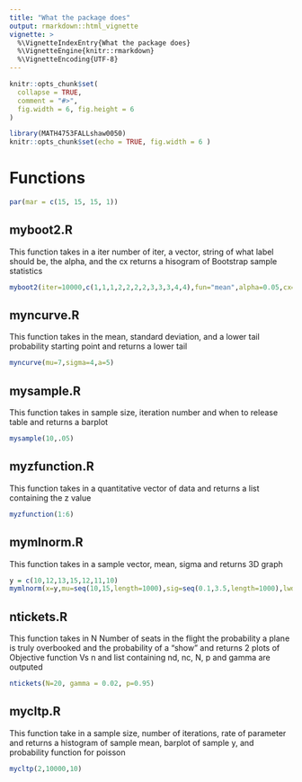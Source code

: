 ```yaml
---
title: "What the package does"
output: rmarkdown::html_vignette
vignette: >
  %\VignetteIndexEntry{What the package does}
  %\VignetteEngine{knitr::rmarkdown}
  %\VignetteEncoding{UTF-8}
---
```


```r
knitr::opts_chunk$set(
  collapse = TRUE,
  comment = "#>",
  fig.width = 6, fig.height = 6
)
```

```r
library(MATH4753FALLshaw0050)
knitr::opts_chunk$set(echo = TRUE, fig.width = 6 )

```


# Functions
```r
par(mar = c(15, 15, 15, 1)) 
```


## myboot2.R
This function takes in a iter number of iter, a vector, string of what label should be, the alpha, and the cx returns a hisogram of Bootstrap sample statistics

```r
myboot2(iter=10000,c(1,1,1,2,2,2,2,3,3,3,4,4),fun="mean",alpha=0.05,cx=1.5)
```



## myncurve.R
This function takes in the mean, standard deviation, and a lower tail probability starting point and returns a lower tail
```r
myncurve(mu=7,sigma=4,a=5)
```


## mysample.R
This function takes in sample size, iteration number and when to release table and returns a barplot
```r
mysample(10,.05)
```


## myzfunction.R
This function takes in a quantitative vector of data and returns a list containing the z value
```r
myzfunction(1:6)
```

## mymlnorm.R
This function takes in a sample vector, mean, sigma and returns 3D graph
```r
y = c(10,12,13,15,12,11,10)
mymlnorm(x=y,mu=seq(10,15,length=1000),sig=seq(0.1,3.5,length=1000),lwd=2,labcex=1)
```


## ntickets.R
This function takes in N Number of seats in the flight the probability a plane is truly overbooked and the probability of a "show" and returns 2 plots of Objective function Vs n and list containing nd, nc, N, p and gamma are outputed

```r
ntickets(N=20, gamma = 0.02, p=0.95)
```

## mycltp.R
This function take in a sample size, number of iterations, rate of parameter and returns a histogram of sample mean, barplot of sample y, and probability function for poisson 

```r
mycltp(2,10000,10)
```
